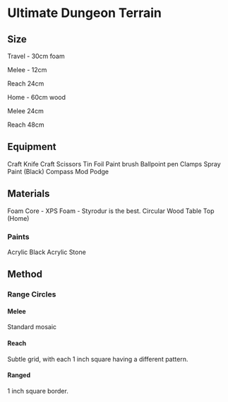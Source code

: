 # Ultimate Dungeon Terrain

## Size

Travel - 30cm foam

Melee - 12cm

Reach 24cm

Home - 60cm wood

Melee 24cm

Reach 48cm

## Equipment

Craft Knife
Craft Scissors
Tin Foil
Paint brush
Ballpoint pen
Clamps
Spray Paint (Black)
Compass
Mod Podge

## Materials

Foam Core - XPS Foam - Styrodur is the best.
Circular Wood Table Top (Home)

### Paints

Acrylic Black
Acrylic Stone

## Method

### Range Circles

#### Melee

Standard mosaic

#### Reach

Subtle grid, with each 1 inch square having a different pattern.

#### Ranged

1 inch square border.
